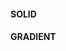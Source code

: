 <!-- Colors.stories.mdx -->


<Meta title="Utiliser Pix UI/Design Tokens/Palette de couleurs" />

#### SOLID
<ColorPalette>
  <ColorItem
    title="Pix Primary"
    subtitle="$pix-primary-"
    colors={{ 5: '#f2f9ff',
              10: '#dcf1ff',
              20: '#c4e6ff',
              30: '#88beff',
              40: '#5b94ff',
              Primary: '#3d68ff',
              60: '#2044dc',
              70: '#0d25b3',
              80: '#000e87'}}
  />
  <ColorItem
    title="Pix Secondary"
    subtitle="$pix-secondary-"
    colors={{ 5: '#fff9e6',
             10: '#ffeeb3',
             20: '#ffe381',
             Secondary: '#ffd235',
             40: '#ffbe00',
             50: '#eaa600',
             60: '#ce8900',
             70: '#a95800',
             80: '#874d00'}}
  />
  <ColorItem
    title="Pix Secondary Certif"
    subtitle="$pix-secondary-certif-"
    colors={{ 5: '#ccf6f5',
             10: '#9aedeb',
             20: '#67e4e0',
             30: '#34dbd6',
             SecondaryCertif: '#20b4af',
             50: '#17817e',
             60:' #126765',
             70: '#0e4d4c',
             80: '#093432'}}
  />
  <ColorItem
    title="Pix Secondary Orga"
    subtitle="$pix-secondary-orga-"
    colors={{ 5: '#d5f9ff',
             10: '#aaf4ff',
             20: '#80eeff',
             30: '#55e8ff',
             SecondaryOrga: '#00ddff',
             50: '#00c1df',
             60: '#00a6bf',
             70: '#008a9f',
             80: '#006e80'}}
  />
  <ColorItem
    title="Pix Tertiary"
    subtitle="$pix-tertiary-"
    colors={{ 5: '#ebe1ff',
             10: '#d8c2ff',
             20: '#c4a4ff',
             30: '#b186ff',
             Tertiary: '#9d67ff',
             50: '#8a49ff',
             60: '#6712ff',
             70: '#4e00db',
             80: '#3b00a4'}}
  />
  <ColorItem
    title="Pix Success"
    subtitle="$pix-success-"
    colors={{5: '#ecfdf5',
            10: '#d1fae5',
            20: '#a7f3d0',
            30: '#6ee7b7',
            40: '#34d399',
            50: '#27b481',
            60: '#14865d',
            70: '#176c4d',
            80: '#104834'}}
  />
  <ColorItem
    title="Pix Warning"
    subtitle="$pix-warning-"
    colors={{5: '#fff9e6',
            10: '#fff1c5',
            20: '#ffe381',
            30: '#ffd235',
            40: '#ffbe00',
            50: '#eaa600',
            60: '#ce8900',
            70: '#ac6a00',
            80: '#874d00'}}
  />
  <ColorItem
    title="Pix Error"
    subtitle="$pix-error-"
    colors={{5: '#fef2f2',
            10: '#fee2e2',
            20: '#fecaca',
            30: '#fca5a5',
            40: '#f87171',
            50: '#ef4444',
            60: '#dc2626',
            70: '#b91c1c',
            80: '#991b1b'}}
  />
  <ColorItem
    title="Pix Neutral ( 0 - 40 )"
    subtitle="$pix-neutral-"
    colors={{0: '#ffffff',
             5: '#fafbfc',
            10: '#f4f5f7',
            15: '#eaecf0',
            20: '#dfe1e6',
            22: '#c1c7d0',
            25: '#a5adba',
            30: '#97a0af',
            35: '#8993a4',
            40: '#7a869a'}}
  />
  <ColorItem
    title="Pix Neutral  ( 45 - 110 )"
    subtitle="$pix-neutral-"
    colors={{45: '#6b778c',
             50: '#5e6c84',
             60: '#505f79',
             70: '#344563',
             80: '#253858',
             90: '#172b4d',
            100: '#091e42',
            110: '#07142e'}}
  />
  <ColorItem
    title="Pix Shades"
    subtitle="$pix-shades-"
    colors={{100: '#000000'}}
  />
  <ColorItem
    title="Pix Domain Information"
    subtitle="$pix-information-"
    colors={{Dark: '#f24645',
            Light: '#f1a141'}}
  />
  <ColorItem
    title="Pix Domain Content"
    subtitle="$pix-content-"
    colors={{Dark: '#1a8c89',
            Light: '#52d987'}}
  />
  <ColorItem
    title="Pix Domain Communication"
    subtitle="$pix-communication-"
    colors={{Dark: '#3d68ff',
            Light: '#12a3ff'}}
  />
  <ColorItem
    title="Pix Domain Security"
    subtitle="$pix-security-"
    colors={{Dark: '#ac008d',
            Light: '#ff3f94'}}
  />
  <ColorItem
    title="Pix Domain Environment"
    subtitle="$pix-environment-"
    colors={{Dark: '#5e2563',
            Light: '#564da6'}}
  />
</ColorPalette>

#### GRADIENT

<ColorPalette>
  <ColorItem
    title="Primary Pix App"
    subtitle="pix-primary-app-gradient"
    colors={{ PrimaryPixApp: 'linear-gradient(91.59deg, #3d68ff 0%, #8845ff 100%)'}}
  />
  <ColorItem
    title="Secondary Pix App"
    subtitle="pix-secondary-app-gradient"
    colors={{ SecondaryPixAppGradient: 'linear-gradient(91.59deg, #fedc41 0%, #ff9f00 100%)'}}
  />
  <ColorItem
    title="Primary Certif"
    subtitle="pix-primary-certif-gradient"
    colors={{ PrimaryCertif: 'linear-gradient(91.59deg, #52d987 0%, #1a8c89 100%)'}}
  />
  <ColorItem
    title="Primary Orga"
    subtitle="pix-primary-orga-gradient"
    colors={{ PrimaryOrga: 'linear-gradient(91.59deg, #00ddff 0%, #0095c0 100%)'}}
   />
   <ColorItem
     title="Secondary Orga"
     subtitle="pix-primary-secondary-gradient"
     colors={{SecondaryOrga: 'linear-gradient(91.59deg, #0d7dc4 0%, #213371 100%)'}}
   />
   <ColorItem
     title="Domain Information"
     subtitle="pix-information-gradient"
     colors={{DomainInformation: 'linear-gradient(180deg, #f24645 0%, #f1a141 100%)'}}
   />
   <ColorItem
     title="Domain Content"
     subtitle="pix-content-gradient"
     colors={{DomainContent: 'linear-gradient(180deg, #1a8c89 0%, #52d987 100%)'}}
   />
   <ColorItem
     title="Domain Communication"
     subtitle="pix-communication-gradient"
     colors={{DomainCommunication: 'linear-gradient(180deg, #3d68ff 0%, #12a3ff 100%)'}}
   />
   <ColorItem
     title="Domain Security"
     subtitle="pix-security-gradient"
     colors={{DomainSecurity: 'linear-gradient(180deg, #ac008d 0%, #ff3f94 100%)'}}
   />
   <ColorItem
     title="Domain Environment"
     subtitle="pix-environment-gradient"
     colors={{DomainEnvironment: 'linear-gradient(180deg, #5e2563 0%, #564da6 100%)'}}
   />
</ColorPalette>

